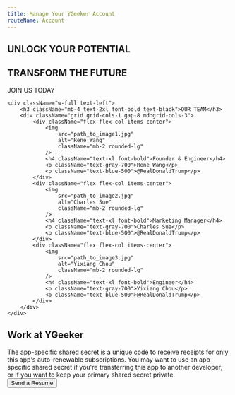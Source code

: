 ```yaml
---
title: Manage Your YGeeker Account
routeName: Account
---
```


<section className="flex flex-col items-center justify-center space-y-12 min-h-[60vh]">
	<div className="text-center">
		<h1 className="mb-4 text-4xl font-bold text-green-600">
			UNLOCK YOUR POTENTIAL
		</h1>
		<h2 className="text-3xl font-bold text-blue-600">
			TRANSFORM THE FUTURE
		</h2>
		<p className="mt-4 text-xl font-semibold text-gray-700">
			JOIN US TODAY
		</p>
	</div>

    <div className="w-full text-left">
    	<h3 className="mb-4 text-2xl font-bold text-black">OUR TEAM</h3>
    	<div className="grid grid-cols-1 gap-8 md:grid-cols-3">
    		<div className="flex flex-col items-center">
    			<img
    				src="path_to_image1.jpg"
    				alt="Rene Wang"
    				className="mb-2 rounded-lg"
    			/>
    			<h4 className="text-xl font-bold">Founder & Engineer</h4>
    			<p className="text-gray-700">Rene Wang</p>
    			<p className="text-blue-500">@RealDonaldTrump</p>
    		</div>
    		<div className="flex flex-col items-center">
    			<img
    				src="path_to_image2.jpg"
    				alt="Charles Sue"
    				className="mb-2 rounded-lg"
    			/>
    			<h4 className="text-xl font-bold">Marketing Manager</h4>
    			<p className="text-gray-700">Charles Sue</p>
    			<p className="text-blue-500">@RealDonaldTrump</p>
    		</div>
    		<div className="flex flex-col items-center">
    			<img
    				src="path_to_image3.jpg"
    				alt="Yixiang Chou"
    				className="mb-2 rounded-lg"
    			/>
    			<h4 className="text-xl font-bold">Engineer</h4>
    			<p className="text-gray-700">Yixiang Chou</p>
    			<p className="text-blue-500">@RealDonaldTrump</p>
    		</div>
    	</div>
    </div>

</section>

<section className="mt-12 flex justify-center bg-blue-400 p-12 text-white">
	<div className="max-w-[900px] text-center">
		<h2 className="mb-4 text-3xl">Work at YGeeker</h2>
		<div>
			The app-specific shared secret is a unique code to receive receipts
			for only this app's auto-renewable subscriptions. You may want to
			use an app-specific shared secret if you're transferring this app to
			another developer, or if you want to keep your primary shared secret
			private.
		</div>
		<button className="mt-4 rounded-full bg-white px-6 py-2 text-blue-500 hover:bg-green-700">
			Send a Resume
		</button>
	</div>
</section>
